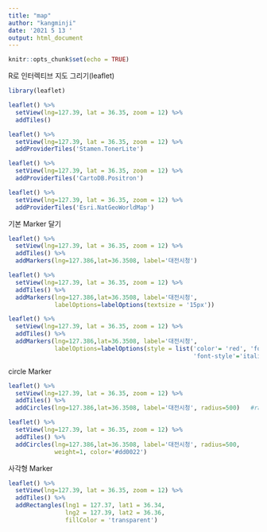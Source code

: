 ---
title: "map"
author: "kangminji"
date: '2021 5 13 '
output: html_document
---

```{r setup, include=FALSE}
knitr::opts_chunk$set(echo = TRUE)
```

R로 인터렉티브 지도 그리기(leaflet)
```{r}
library(leaflet)
```

```{r}
leaflet() %>% 
  setView(lng=127.39, lat = 36.35, zoom = 12) %>% 
  addTiles()
```

```{r}
leaflet() %>% 
  setView(lng=127.39, lat = 36.35, zoom = 12) %>% 
  addProviderTiles('Stamen.TonerLite')

leaflet() %>% 
  setView(lng=127.39, lat = 36.35, zoom = 12) %>% 
  addProviderTiles('CartoDB.Positron')

leaflet() %>% 
  setView(lng=127.39, lat = 36.35, zoom = 12) %>% 
  addProviderTiles('Esri.NatGeoWorldMap')
```

기본 Marker 달기
```{r}
leaflet() %>% 
  setView(lng=127.39, lat = 36.35, zoom = 12) %>% 
  addTiles() %>% 
  addMarkers(lng=127.386,lat=36.3508, label='대전시청')

leaflet() %>% 
  setView(lng=127.39, lat = 36.35, zoom = 12) %>% 
  addTiles() %>% 
  addMarkers(lng=127.386,lat=36.3508, label='대전시청',
             labelOptions=labelOptions(textsize = '15px'))

leaflet() %>% 
  setView(lng=127.39, lat = 36.35, zoom = 12) %>% 
  addTiles() %>% 
  addMarkers(lng=127.386,lat=36.3508, label='대전시청',
             labelOptions=labelOptions(style = list('color'= 'red', 'font-size'='15px',
                                                    'font-style'='italic')))
```

circle Marker
```{r}
leaflet() %>% 
  setView(lng=127.39, lat = 36.35, zoom = 12) %>% 
  addTiles() %>% 
  addCircles(lng=127.386,lat=36.3508, label='대전시청', radius=500)   #radius=: 반지름 크기

leaflet() %>% 
  setView(lng=127.39, lat = 36.35, zoom = 12) %>% 
  addTiles() %>% 
  addCircles(lng=127.386,lat=36.3508, label='대전시청', radius=500,
             weight=1, color='#dd0022')
```

사각형 Marker
```{r}
leaflet() %>% 
  setView(lng=127.39, lat = 36.35, zoom = 12) %>% 
  addTiles() %>% 
  addRectangles(lng1 = 127.37, lat1 = 36.34,
                lng2 = 127.39, lat2 = 36.36,
                fillColor = 'transparent')
```


















